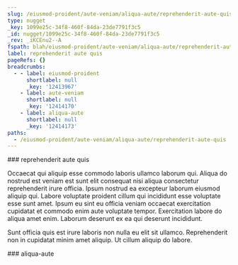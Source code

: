 ```yaml
---
slug: /eiusmod-proident/aute-veniam/aliqua-aute/reprehenderit-aute-quis
type: nugget
_key: 1099e25c-34f8-460f-84da-23de7791f3c5
_id: nugget/1099e25c-34f8-460f-84da-23de7791f3c5
_rev: _iKCEnu2--A
fspath: blah/eiusmod-proident/aute-veniam/aliqua-aute/reprehenderit-aute-quis.md
label: reprehenderit aute quis
pageRefs: {}
breadcrumbs:
  - - label: eiusmod-proident
      shortlabel: null
      _key: '12413967'
    - label: aute-veniam
      shortlabel: null
      _key: '12414170'
    - label: aliqua-aute
      shortlabel: null
      _key: '12414173'
paths:
  - /eiusmod-proident/aute-veniam/aliqua-aute/reprehenderit-aute-quis
---
```


<NuggetArea>
<Nugget slug="/eiusmod-proident/aute-veniam/aliqua-aute/reprehenderit-aute-quis" type="nugget" _key="1099e25c-34f8-460f-84da-23de7791f3c5" _id="nugget/1099e25c-34f8-460f-84da-23de7791f3c5" _rev="_iKCEnu2--A" fspath="blah/eiusmod-proident/aute-veniam/aliqua-aute/reprehenderit-aute-quis.md" label="reprehenderit aute quis" paths="/eiusmod-proident/aute-veniam/aliqua-aute/reprehenderit-aute-quis">
<NuggetBody>
### reprehenderit aute quis

Occaecat qui aliquip esse commodo laboris ullamco laborum qui. Aliqua do nostrud est veniam est sunt elit consequat nisi aliqua consectetur reprehenderit irure officia. Ipsum nostrud ea excepteur laborum eiusmod aliquip qui. Labore voluptate proident cillum qui incididunt esse voluptate esse sunt amet. Ipsum eu sint eu officia veniam occaecat exercitation cupidatat et commodo enim aute voluptate tempor. Exercitation labore do aliqua amet enim. Laborum deserunt ex ea qui deserunt incididunt.

Sunt officia quis est irure laboris non nulla eu elit sit ullamco. Reprehenderit non in cupidatat minim amet aliquip. Ut cillum aliquip do labore.

</NuggetBody>
<Breadcrumbs>
<Crumbs>
<Crumb _key="12413967" label="eiusmod-proident" /><Crumb _key="12414170" label="aute-veniam" /><Crumb _key="12414173" label="aliqua-aute" />
</Crumbs>
</Breadcrumbs>
</Nugget>

<NuggetsInbound>
</NuggetsInbound>
<NuggetsOutbound>
</NuggetsOutbound>
</NuggetArea>
<PassagesInbound>
<Passage direction="inbound" type="passage" _key="12414173" _id="passage/12414173" _rev="_iKCEnuy--A" label="aliqua-aute" passage="aliqua-aute" fspath="blah/eiusmod-proident/aute-veniam/aliqua-aute" paths="/eiusmod-proident/aute-veniam/aliqua-aute" slug="/eiusmod-proident/aute-veniam/aliqua-aute">
<NuggetBody>
### aliqua-aute

</NuggetBody>
<Breadcrumbs>
<Crumbs>
<Crumb _key="12413967" label="eiusmod-proident" /><Crumb _key="12414170" label="aute-veniam" />
</Crumbs>
</Breadcrumbs>
</Passage>

</PassagesInbound>
<PassagesOutbound>
</PassagesOutbound>